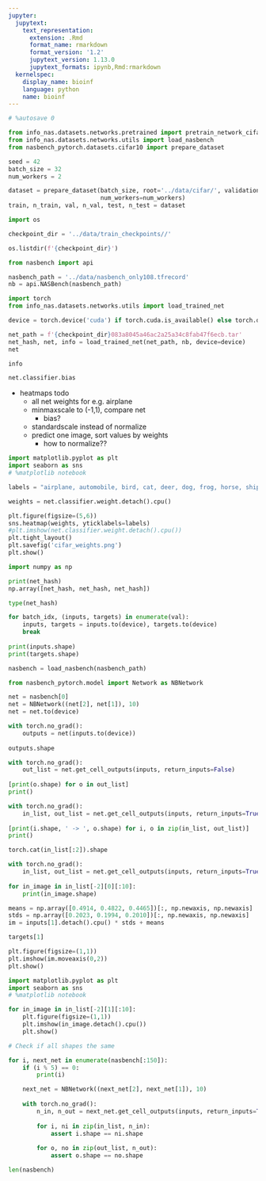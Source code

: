 ```yaml
---
jupyter:
  jupytext:
    text_representation:
      extension: .Rmd
      format_name: rmarkdown
      format_version: '1.2'
      jupytext_version: 1.13.0
      jupytext_formats: ipynb,Rmd:rmarkdown
  kernelspec:
    display_name: bioinf
    language: python
    name: bioinf
---
```


```python
# %autosave 0
```

```python
from info_nas.datasets.networks.pretrained import pretrain_network_cifar
from info_nas.datasets.networks.utils import load_nasbench
from nasbench_pytorch.datasets.cifar10 import prepare_dataset
```

```python
seed = 42
batch_size = 32
num_workers = 2

dataset = prepare_dataset(batch_size, root='../data/cifar/', validation_size=1000, random_state=seed,
                          num_workers=num_workers)
train, n_train, val, n_val, test, n_test = dataset
```

```python
import os

checkpoint_dir = '../data/train_checkpoints//'

os.listdir(f'{checkpoint_dir}')
```

```python
from nasbench import api

nasbench_path = '../data/nasbench_only108.tfrecord'
nb = api.NASBench(nasbench_path)
```

```python
import torch
from info_nas.datasets.networks.utils import load_trained_net

device = torch.device('cuda') if torch.cuda.is_available() else torch.device('cpu')

net_path = f'{checkpoint_dir}083a8045a46ac2a25a34c8fab47f6ecb.tar'
net_hash, net, info = load_trained_net(net_path, nb, device=device)
net
```

```python
info
```

```python
net.classifier.bias
```

- heatmaps todo
  - all net weights for e.g. airplane
  - minmaxscale to (-1,1), compare net
    - bias?
  - standardscale instead of normalize
  - predict one image, sort values by weights
    - how to normalize??

```python
import matplotlib.pyplot as plt
import seaborn as sns
# %matplotlib notebook

labels = "airplane, automobile, bird, cat, deer, dog, frog, horse, ship, truck".split(', ')

weights = net.classifier.weight.detach().cpu()

plt.figure(figsize=(5,6))
sns.heatmap(weights, yticklabels=labels)
#plt.imshow(net.classifier.weight.detach().cpu())
plt.tight_layout()
plt.savefig('cifar_weights.png')
plt.show()
```

```python
import numpy as np

print(net_hash)
np.array([net_hash, net_hash, net_hash])
```

```python
type(net_hash)
```

```python
for batch_idx, (inputs, targets) in enumerate(val):
    inputs, targets = inputs.to(device), targets.to(device)
    break
    
print(inputs.shape)
print(targets.shape)
```

```python
nasbench = load_nasbench(nasbench_path)
```

```python
from nasbench_pytorch.model import Network as NBNetwork

net = nasbench[0]
net = NBNetwork((net[2], net[1]), 10)
net = net.to(device)
```

```python
with torch.no_grad():
    outputs = net(inputs.to(device))
    
outputs.shape
```

```python
with torch.no_grad():
    out_list = net.get_cell_outputs(inputs, return_inputs=False)
    
[print(o.shape) for o in out_list]
print()
```

```python
with torch.no_grad():
    in_list, out_list = net.get_cell_outputs(inputs, return_inputs=True)
    
[print(i.shape, ' -> ', o.shape) for i, o in zip(in_list, out_list)]
print()
```

```python
torch.cat(in_list[:2]).shape
```

```python
with torch.no_grad():
    in_list, out_list = net.get_cell_outputs(inputs, return_inputs=True)
    
for in_image in in_list[-2][0][:10]:
    print(in_image.shape)
```

```python
means = np.array([0.4914, 0.4822, 0.4465])[:, np.newaxis, np.newaxis]
stds = np.array([0.2023, 0.1994, 0.2010])[:, np.newaxis, np.newaxis]
im = inputs[1].detach().cpu() * stds + means
```

```python
targets[1]
```

```python
plt.figure(figsize=(1,1))
plt.imshow(im.moveaxis(0,2))
plt.show()
```

```python
import matplotlib.pyplot as plt
import seaborn as sns
# %matplotlib notebook

for in_image in in_list[-2][1][:10]:
    plt.figure(figsize=(1,1))
    plt.imshow(in_image.detach().cpu())
    plt.show()

```

```python
# Check if all shapes the same
```

```python
for i, next_net in enumerate(nasbench[:150]):
    if (i % 5) == 0:
        print(i)

    next_net = NBNetwork((next_net[2], next_net[1]), 10)
    
    with torch.no_grad():        
        n_in, n_out = next_net.get_cell_outputs(inputs, return_inputs=True)
        
        for i, ni in zip(in_list, n_in):
            assert i.shape == ni.shape
            
        for o, no in zip(out_list, n_out):
            assert o.shape == no.shape
```

```python
len(nasbench)
```

```python

```
